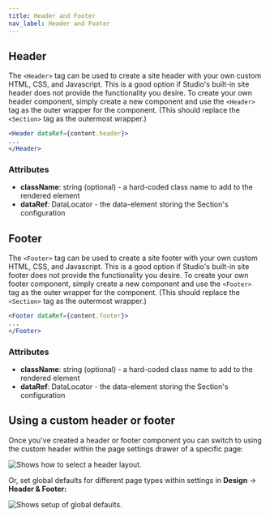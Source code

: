```yaml
---
title: Header and Footer
nav_label: Header and Footer
---
```


## Header

The `<Header>` tag can be used to create a site header with your own custom HTML, CSS, and Javascript. This is a good option if Studio's built-in site header does not provide the functionality you desire. To create your own header component, simply create a new component and use the `<Header>` tag as the outer wrapper for the component. (This should replace the `<Section>` tag as the outermost wrapper.)

```jsx
<Header dataRef={content.header}>
...
</Header>
```

### Attributes

* **className**: string (optional) - a hard-coded class name to add to the rendered element
* **dataRef**: DataLocator - the data-element storing the Section's configuration



## Footer

The `<Footer>` tag can be used to create a site footer with your own custom HTML, CSS, and Javascript. This is a good option if Studio's built-in site footer does not provide the functionality you desire. To create your own footer component, simply create a new component and use the `<Footer>` tag as the outer wrapper for the component. (This should replace the `<Section>` tag as the outermost wrapper.)

```jsx
<Footer dataRef={content.footer}>
...
</Footer>
```

### Attributes

* **className**: string (optional) - a hard-coded class name to add to the rendered element
* **dataRef**: DataLocator - the data-element storing the Section's configuration



## Using a custom header or footer

Once you've created a header or footer component you can switch to using the custom header within the page settings drawer of a specific page:

![Shows how to select a header layout.](/assets/header-layout.png)


Or, set global defaults for different page types within settings in **Design** → **Header & Footer:**

![Shows setup of global defaults.](/assets/page-defaults.png)

